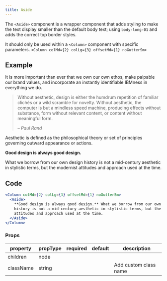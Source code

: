 ```yaml
---
title: Aside
---
```


<PageDescription>

The `<Aside>` component is a wrapper component that adds styling to make the text display smaller than the default body text; using `body-long-01` and adds the correct top border styles.

It should only be used within a `<Column>` component with specific parameters. `<Column colMd={2} colLg={3} offsetMd={1} noGutterSm>`

</PageDescription>

## Example

<Row>
<Column colMd={5} colLg={7}>

It is more important than ever that we own our own ethos, make palpable our brand values, and incorporate an instantly identifiable IBMness in everything we do.

> Without aesthetic, design is either the humdrum repetition of familiar clichés or a wild scramble for novelty. Without aesthetic, the computer is but a mindless speed machine, producing effects without substance, form without relevant content, or content without meaningful form.
>
> <cite>– Paul Rand</cite>

Aesthetic is defined as the philosophical theory or set of principles governing outward appearance or actions.

</Column>
<Column colMd={2} colLg={3} offsetMd={1} noGutterSm>
<Aside>

**Good design is always good design.**

What we borrow from our own design history is not a mid-century aesthetic in stylistic terms, but the modernist attitudes and approach used at the time.

</Aside>

</Column>
</Row>

## Code

```jsx path=components/Aside/Aside.js src=https://github.com/carbon-design-system/gatsby-theme-carbon/tree/master/packages/gatsby-theme-carbon/src/components/Aside
<Column colMd={2} colLg={3} offsetMd={1} noGutterSm>
  <Aside>
    **Good design is always good design.** What we borrow from our own design
    history is not a mid-century aesthetic in stylistic terms, but the modernist
    attitudes and approach used at the time.
  </Aside>
</Column>
```

### Props

| property  | propType | required | default | description           |
| --------- | -------- | -------- | ------- | --------------------- |
| children  | node     |          |         |                       |
| className | string   |          |         | Add custom class name |
